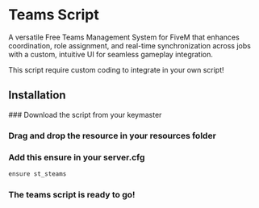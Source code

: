 
# Teams Script

<ResourceLinks link="https://shop.stausi.com/package/6528185" />

A versatile Free Teams Management System for FiveM that enhances coordination, role assignment, and real-time synchronization across jobs with a custom, intuitive UI for seamless gameplay integration.

<Callout type="info">
This script require custom coding to integrate in your own script!
</Callout>

## Installation

<Steps>
### Download the script from your keymaster

### Drag and drop the resource in your resources folder

### Add this ensure in your server.cfg
```bash
ensure st_steams
```

### The teams script is ready to go!
</Steps>